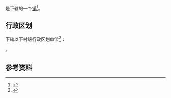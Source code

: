 {{中国乡级行政区|46/90/06/101/000}}

'''{{PAGENAMEBASE}}'''是{{PRC admin/fullname|46/90/06/101/000|3}}下辖的一个[[行政建制镇|镇]]<ref>{{PRC admin/ref sgc|{{PRC admin/parent|46/90/06/101/000}}}}</ref>。

== 行政区划 ==
{{PAGENAMEBASE}}下辖以下村级行政区划单位<ref>{{PRC admin/ref sgc|46/90/06/101/000}}</ref>：

{{PRC admin/children|46/90/06/101/000}}。

== 参考资料 ==
{{reflist}}

{{海南行政区划小作品}}
{{PRC admin/navcat|46/90/06/101/000}}